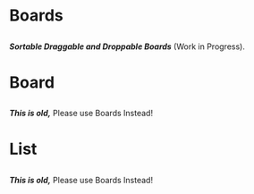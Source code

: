 
# Boards

<div style={{marginTop: -70}}></div>

##

***Sortable Draggable and Droppable Boards*** (Work in Progress).

<div style={{marginTop: 20}}></div>

<NewBoards />

# Board

<div style={{marginTop: -70}}></div>

##

***This is old,*** Please use Boards Instead!

<div style={{marginTop: 20}}></div>

<Boards />

# List

<div style={{marginTop: -70}}></div>

##

***This is old,*** Please use Boards Instead!

<div style={{marginTop: 20}}></div>

<Lists />